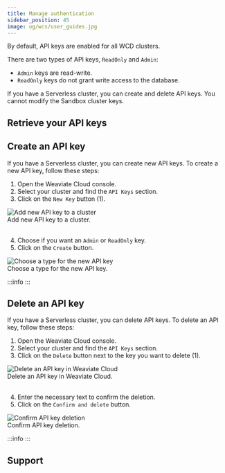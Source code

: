 ```yaml
---
title: Manage authentication
sidebar_position: 45
image: og/wcs/user_guides.jpg
---
```



By default, API keys are enabled for all WCD clusters.

There are two types of API keys, `ReadOnly` and `Admin`:

- `Admin` keys are read-write.
- `ReadOnly` keys do not grant write access to the database.

If you have a Serverless cluster, you can create and delete API keys. You cannot modify the Sandbox cluster keys.

## Retrieve your API keys


<RetrieveAPIKeys/>

## Create an API key

If you have a Serverless cluster, you can create new API keys. To create a new API key, follow these steps:


<div class="row">
  <div class="col col--4">
    <ol>
      <li>
        Open the <Link to="https://console.weaviate.cloud">Weaviate Cloud console</Link>.
      </li>
      <li>
        <Link to="/developers/wcs/manage-clusters/status#select-your-cluster">Select your cluster</Link> and find the <code>API Keys</code> section.
      </li>
      <li>Click on the <code>New Key</code> button (<span class="callout">1</span>).</li>
    </ol>
  </div>
  <div class="col col--8">
    <div class="card">
      <div class="card__image">
        <img src={NewAPIKey} alt="Add new API key to a cluster" />
      </div>
      <div class="card__body">
        Add new API key to a cluster.
      </div>
    </div>
  </div>
</div>
<br/>


<div class="row">
  <div class="col col--4">
    <ol start="4">
      <li>
        Choose if you want an <code>Admin</code> or <code>ReadOnly</code> key.
      </li>
      <li>Click on the <code>Create</code> button.</li>
    </ol>
  </div>
  <div class="col col--8">
    <div class="card">
      <div class="card__image">
        <img src={NewAPIKeyConfirm} alt="Choose a type for the new API key" />
      </div>
      <div class="card__body">
        Choose a type for the new API key.
      </div>
    </div>
  </div>
</div>

:::info
<RestartTheCluster/>
:::

## Delete an API key

If you have a Serverless cluster, you can delete API keys. To delete an API key, follow these steps:


<div class="row">
  <div class="col col--4">
    <ol>
      <li>
        Open the <Link to="https://console.weaviate.cloud">Weaviate Cloud console</Link>.
      </li>
      <li>
        <Link to="/developers/wcs/manage-clusters/status#select-your-cluster">Select your cluster</Link> and find the <code>API Keys</code> section.
      </li>
      <li>Click on the <code>Delete</code> button next to the key you want to delete (<span class="callout">1</span>).</li>
    </ol>
  </div>
  <div class="col col--8">
    <div class="card">
      <div class="card__image">
        <img src={DeleteAPIKey} alt="Delete an API key in Weaviate Cloud" />
      </div>
      <div class="card__body">
        Delete an API key in Weaviate Cloud.
      </div>
    </div>
  </div>
</div>
<br/>


<div class="row">
  <div class="col col--4">
    <ol start="4">
      <li>
        Enter the necessary text to confirm the deletion.
      </li>
      <li>Click on the <code>Confirm and delete</code> button.</li>
    </ol>
  </div>
  <div class="col col--8">
    <div class="card">
      <div class="card__image">
        <img src={DeleteAPIKeyConfirm} alt="Confirm API key deletion" />
      </div>
      <div class="card__body">
        Confirm API key deletion.
      </div>
    </div>
  </div>
</div>

:::info
<RestartTheCluster/>
:::

## Support


<SupportAndTrouble />


<CustomScriptLoader/>
